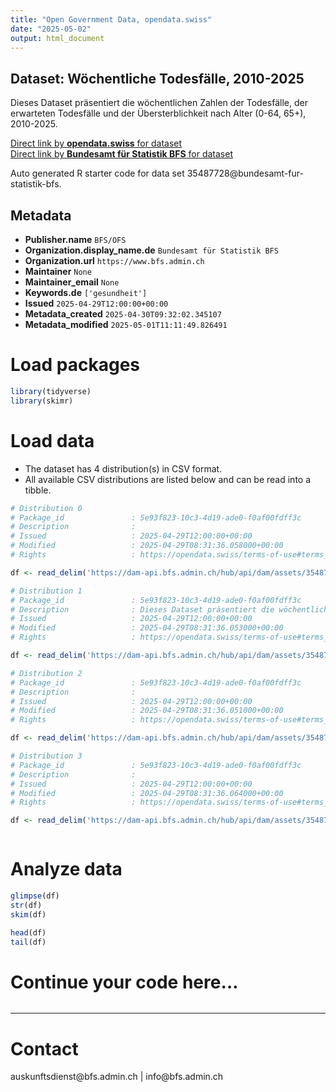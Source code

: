 ```yaml
---
title: "Open Government Data, opendata.swiss"
date: "2025-05-02"
output: html_document
---
```


## Dataset: Wöchentliche Todesfälle, 2010-2025

Dieses Dataset präsentiert die wöchentlichen Zahlen der Todesfälle, der erwarteten Todesfälle und der Übersterblichkeit nach Alter (0-64, 65+), 2010-2025.

[Direct link by **opendata.swiss** for dataset](https://opendata.swiss/de/dataset/wochentliche-todesfalle-2010-20251)<br>
[Direct link by **Bundesamt für Statistik BFS** for dataset](https://www.bfs.admin.ch/asset/de/ts-d-14.03.04.03-wr)

Auto generated R starter code for data set 35487728@bundesamt-fur-statistik-bfs.

## Metadata

- **Publisher.name** `BFS/OFS`
- **Organization.display_name.de** `Bundesamt für Statistik BFS`
- **Organization.url** `https://www.bfs.admin.ch`
- **Maintainer** `None`
- **Maintainer_email** `None`
- **Keywords.de** `['gesundheit']`
- **Issued** `2025-04-29T12:00:00+00:00`
- **Metadata_created** `2025-04-30T09:32:02.345107`
- **Metadata_modified** `2025-05-01T11:11:49.826491`


# Load packages

```r

library(tidyverse)
library(skimr)

```

# Load data

-   The dataset has 4 distribution(s) in CSV format.
-   All available CSV distributions are listed below and can be read into a tibble.

```r

# Distribution 0
# Package_id               : 5e93f823-10c3-4d19-ade0-f0af00fdff3c
# Description              : 
# Issued                   : 2025-04-29T12:00:00+00:00
# Modified                 : 2025-04-29T08:31:36.058000+00:00
# Rights                   : https://opendata.swiss/terms-of-use#terms_by_ask

df <- read_delim('https://dam-api.bfs.admin.ch/hub/api/dam/assets/35487746/master')

# Distribution 1
# Package_id               : 5e93f823-10c3-4d19-ade0-f0af00fdff3c
# Description              : Dieses Dataset präsentiert die wöchentlichen Zahlen der Todesfälle, der erwarteten Todesfälle und der Übersterblichkeit nach Alter (0-64, 65+), 2010-2025.
# Issued                   : 2025-04-29T12:00:00+00:00
# Modified                 : 2025-04-29T08:31:36.053000+00:00
# Rights                   : https://opendata.swiss/terms-of-use#terms_by_ask

df <- read_delim('https://dam-api.bfs.admin.ch/hub/api/dam/assets/35487753/master')

# Distribution 2
# Package_id               : 5e93f823-10c3-4d19-ade0-f0af00fdff3c
# Description              : 
# Issued                   : 2025-04-29T12:00:00+00:00
# Modified                 : 2025-04-29T08:31:36.051000+00:00
# Rights                   : https://opendata.swiss/terms-of-use#terms_by_ask

df <- read_delim('https://dam-api.bfs.admin.ch/hub/api/dam/assets/35487738/master')

# Distribution 3
# Package_id               : 5e93f823-10c3-4d19-ade0-f0af00fdff3c
# Description              : 
# Issued                   : 2025-04-29T12:00:00+00:00
# Modified                 : 2025-04-29T08:31:36.064000+00:00
# Rights                   : https://opendata.swiss/terms-of-use#terms_by_ask

df <- read_delim('https://dam-api.bfs.admin.ch/hub/api/dam/assets/35487750/master')



```

# Analyze data

```r

glimpse(df)
str(df)
skim(df)

head(df)
tail(df)

```

# Continue your code here...

```r

```

------------------------------------------------------------------------

# Contact

auskunftsdienst@bfs.admin.ch | info@bfs.admin.ch
